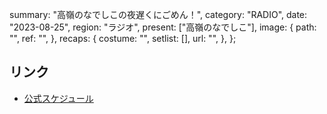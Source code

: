   summary: "高嶺のなでしこの夜遅くにごめん！",
  category: "RADIO",
  date: "2023-08-25",
  region: "ラジオ",
  present: ["高嶺のなでしこ"],
  image: {
    path: "",
    ref: "",
  },
  recaps: {
    costume: "",
    setlist: [],
    url: "",
  },
};

## リンク

- [公式スケジュール](https://takanenonadeshiko.jp/?p=1009)
